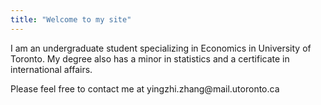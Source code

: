 ```yaml
---
title: "Welcome to my site"
---
```


I am an undergraduate student specializing in Economics in University of Toronto. My degree also has a minor in statistics and a certificate in international affairs.

Please feel free to contact me at yingzhi.zhang\@mail.utoronto.ca
